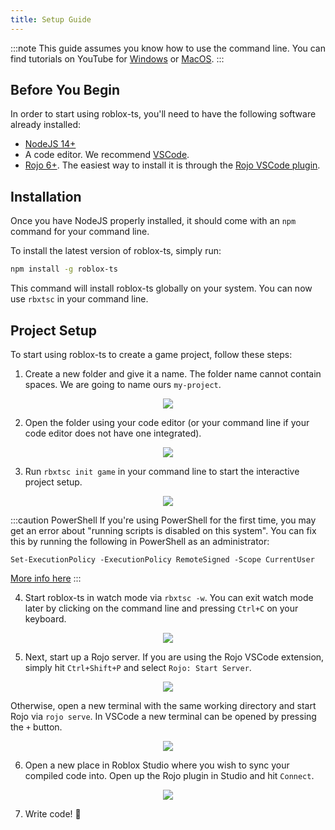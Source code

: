 ```yaml
---
title: Setup Guide
---
```


:::note
This guide assumes you know how to use the command line. You can find tutorials on YouTube for [Windows](https://www.youtube.com/watch?v=FiTZgpRpWv0) or [MacOS](https://www.youtube.com/watch?v=aKRYQsKR46I).
:::

## Before You Begin

In order to start using roblox-ts, you'll need to have the following software already installed:
- [NodeJS 14+](https://nodejs.org/)
- A code editor. We recommend [VSCode](https://code.visualstudio.com/).
- [Rojo 6+](https://rojo.space/). The easiest way to install it is through the [Rojo VSCode plugin](https://marketplace.visualstudio.com/items?itemName=evaera.vscode-rojo).

## Installation

Once you have NodeJS properly installed, it should come with an `npm` command for your command line.

To install the latest version of roblox-ts, simply run:
```bash
npm install -g roblox-ts
```

This command will install roblox-ts globally on your system. You can now use `rbxtsc` in your command line.

## Project Setup

To start using roblox-ts to create a game project, follow these steps:

<!-- Unfortunately, we need to explicitly number these steps because there are images between them :( -->

1. Create a new folder and give it a name. The folder name cannot contain spaces. We are going to name ours `my-project`.

<center><img src={require("../static/img/setup-guide/new-folder.png").default} /></center>

2. Open the folder using your code editor (or your command line if your code editor does not have one integrated).

<center><img src={require("../static/img/setup-guide/open-with-vscode.png").default} /></center>

3. Run `rbxtsc init game` in your command line to start the interactive project setup.

<center><img src={require("../static/img/setup-guide/rbxtsc-init-game.png").default} /></center>

:::caution PowerShell
If you're using PowerShell for the first time, you may get an error about "running scripts is disabled on this system". You can fix this by running the following in PowerShell as an administrator:

`Set-ExecutionPolicy -ExecutionPolicy RemoteSigned -Scope CurrentUser`

[More info here](./faq/powershell)
:::

4. Start roblox-ts in watch mode via `rbxtsc -w`. You can exit watch mode later by clicking on the command line and pressing `Ctrl+C` on your keyboard.

<center><img src={require("../static/img/setup-guide/rbxtsc-watch.png").default} /></center>

5. Next, start up a Rojo server. If you are using the Rojo VSCode extension, simply hit `Ctrl+Shift+P` and select `Rojo: Start Server`.

<center><img src={require("../static/img/setup-guide/rojo-extension.png").default} /></center>

Otherwise, open a new terminal with the same working directory and start Rojo via `rojo serve`. In VSCode a new terminal can be opened by pressing the `+` button.

<center><img src={require("../static/img/setup-guide/rojo-serve.png").default} /></center>

6. Open a new place in Roblox Studio where you wish to sync your compiled code into. Open up the Rojo plugin in Studio and hit `Connect`.

<center><img src={require("../static/img/setup-guide/rojo-plugin.png").default} /></center>

7. Write code! :tada:
